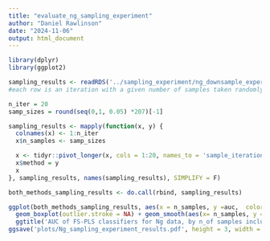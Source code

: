 ```yaml
---
title: "evaluate_ng_sampling_experiment"
author: "Daniel Rawlinson"
date: "2024-11-06"
output: html_document
---
```


```r
library(dplyr)
library(ggplot2)
```

```r
sampling_results <- readRDS('../sampling_experiment/ng_downsample_experiment_aucs.Rds')
#each row is an iteration with a given number of samples taken randomly

n_iter = 20
samp_sizes = round(seq(0,1, 0.05) *207)[-1]

sampling_results <- mapply(function(x, y) {
  colnames(x) <- 1:n_iter
  x$n_samples <- samp_sizes

  x <- tidyr::pivot_longer(x, cols = 1:20, names_to = 'sample_iteration', values_to = 'auc') %>% mutate(n_samples = as.factor(n_samples))
  x$method = y
  x
}, sampling_results, names(sampling_results), SIMPLIFY = F)

both_methods_sampling_results <- do.call(rbind, sampling_results)

ggplot(both_methods_sampling_results, aes(x = n_samples, y =auc,  color = method)) + 
  geom_boxplot(outlier.stroke = NA) + geom_smooth(aes(x= n_samples, y = auc, group = method)) + theme_minimal() + 
  ggtitle('AUC of FS-PLS classifiers for Ng data, by n_of samples including in training') + theme(title = element_text(size = 8), axis.text.x = element_text(angle = 40, vjust = 1, hjust=0.8))
ggsave('plots/Ng_sampling_experiment_results.pdf', height = 3, width = 5)
```

